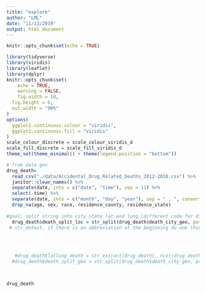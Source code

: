 ```yaml
---
title: "explore"
author: "LML"
date: "11/13/2019"
output: html_document
---
```


```r
knitr::opts_chunk$set(echo = TRUE)

library(tidyverse)
library(viridis)
library(leaflet)
library(dplyr)
knitr::opts_chunk$set(
	echo = TRUE,
	warning = FALSE,
	fig.width = 10, 
  fig.height = 6,
  out.width = "90%"
)
options(
  ggplot2.continuous.colour = "viridis",
  ggplot2.continuous.fill = "viridis"
)
scale_colour_discrete = scale_colour_viridis_d
scale_fill_discrete = scale_fill_viridis_d
theme_set(theme_minimal() + theme(legend.position = "bottom"))

```


```r
# from data.gov
drug_death=
  read_csv("./data/Accidental_Drug_Related_Deaths_2012-2018.csv") %>%
  janitor::clean_names() %>%
  separate(date, into = c("date", "time"), sep = 11) %>%
  select(-time) %>%
  separate(date, into = c("month", "day", "year"), sep = " , ", convert = TRUE) %>%
  drop_na(age, sex, race, residence_county, residence_state) 
  
#goal: split string into city state lat and long (different code for different situations)
  drug_death$death_split_loc = str_split(drug_death$death_city_geo, pattern = "\\(", simplify = TRUE) 
 # str_detect, if there is an abbreviation at the beginning do one thing

  
  
  
   #drug_death$latlong_death = str_extract(drug_death[, ncol(drug_death)], pattern = "\\d{}"
  #drug_death$death_split_geo = str_split(drug_death$death_city_geo, pattern = "\\n", simplify = TRUE)
  


drug_death
```


